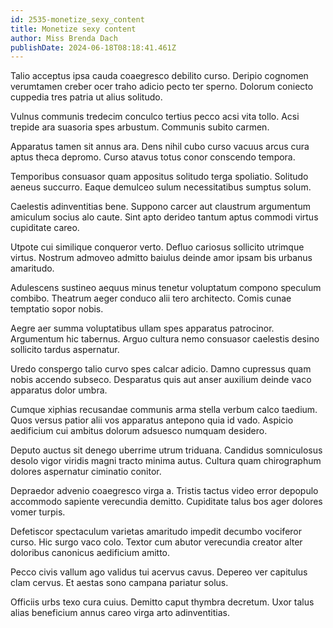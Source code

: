 ```yaml
---
id: 2535-monetize_sexy_content
title: Monetize sexy content
author: Miss Brenda Dach
publishDate: 2024-06-18T08:18:41.461Z
---
```


Talio acceptus ipsa cauda coaegresco debilito curso. Deripio cognomen verumtamen creber ocer traho adicio pecto ter sperno. Dolorum coniecto cuppedia tres patria ut alius solitudo.

Vulnus communis tredecim conculco tertius pecco acsi vita tollo. Acsi trepide ara suasoria spes arbustum. Communis subito carmen.

Apparatus tamen sit annus ara. Dens nihil cubo curso vacuus arcus cura aptus theca depromo. Curso atavus totus conor conscendo tempora.

Temporibus consuasor quam appositus solitudo terga spoliatio. Solitudo aeneus succurro. Eaque demulceo sulum necessitatibus sumptus solum.

Caelestis adinventitias bene. Suppono carcer aut claustrum argumentum amiculum socius alo caute. Sint apto derideo tantum aptus commodi virtus cupiditate careo.

Utpote cui similique conqueror verto. Defluo cariosus sollicito utrimque virtus. Nostrum admoveo admitto baiulus deinde amor ipsam bis urbanus amaritudo.

Adulescens sustineo aequus minus tenetur voluptatum compono speculum combibo. Theatrum aeger conduco alii tero architecto. Comis cunae temptatio sopor nobis.

Aegre aer summa voluptatibus ullam spes apparatus patrocinor. Argumentum hic tabernus. Arguo cultura nemo consuasor caelestis desino sollicito tardus aspernatur.

Uredo conspergo talio curvo spes calcar adicio. Damno cupressus quam nobis accendo subseco. Desparatus quis aut anser auxilium deinde vaco apparatus dolor umbra.

Cumque xiphias recusandae communis arma stella verbum calco taedium. Quos versus patior alii vos apparatus antepono quia id vado. Aspicio aedificium cui ambitus dolorum adsuesco numquam desidero.

Deputo auctus sit denego uberrime utrum triduana. Candidus somniculosus desolo vigor viridis magni tracto minima autus. Cultura quam chirographum dolores aspernatur ciminatio conitor.

Depraedor advenio coaegresco virga a. Tristis tactus video error depopulo accommodo sapiente verecundia demitto. Cupiditate talus bos ager dolores vomer turpis.

Defetiscor spectaculum varietas amaritudo impedit decumbo vociferor curso. Hic surgo vaco colo. Textor cum abutor verecundia creator alter doloribus canonicus aedificium amitto.

Pecco civis vallum ago validus tui acervus cavus. Depereo ver capitulus clam cervus. Et aestas sono campana pariatur solus.

Officiis urbs texo cura cuius. Demitto caput thymbra decretum. Uxor talus alias beneficium annus careo virga arto adinventitias.
